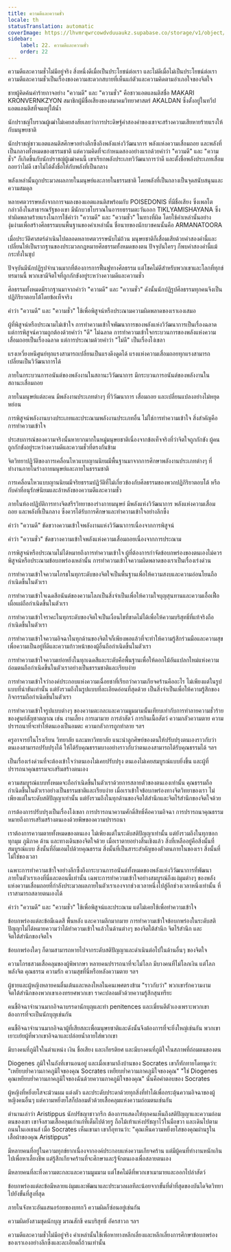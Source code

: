 ```yaml
---
title: ความดีและความชั่ว
locale: th
statusTranslation: automatic
coverImage: https://lhvmrqwrcowdvduuaukz.supabase.co/storage/v1/object/public/strapi-uploads/small_cover-educacion-fundamental.webp-2d51a7828a2b1309555be27f7e2a61a0.webp
sidebar:
    label: 22. ความดีและความชั่ว
    order: 22
---
```

ความดีและความชั่วไม่มีอยู่จริง สิ่งหนึ่งดีเมื่อเป็นประโยชน์ต่อเรา และไม่ดีเมื่อไม่เป็นประโยชน์ต่อเรา ความดีและความชั่วเป็นเรื่องของความสะดวกสบายที่เห็นแก่ตัวและความคิดตามอำเภอใจของจิตใจ

ชายผู้คิดค้นคำร้ายกาจอย่าง "ความดี" และ "ความชั่ว" คือชาวแอตแลนติสชื่อ MAKARI KRONVERNKZYON สมาชิกผู้มีชื่อเสียงของสมาคมวิทยาศาสตร์ AKALDAN ซึ่งตั้งอยู่ในทวีปแอตแลนติสที่จมอยู่ใต้น้ำ

นักปราชญ์โบราณผู้เฒ่าไม่เคยสงสัยเลยว่าการประดิษฐ์คำสองคำของเขาจะสร้างความเสียหายร้ายแรงให้กับมนุษยชาติ

นักปราชญ์ชาวแอตแลนติสศึกษาอย่างลึกซึ้งถึงพลังแห่งวิวัฒนาการ พลังแห่งความเสื่อมถอย และพลังที่เป็นกลางทั้งหมดของธรรมชาติ แต่ความคิดที่จะกำหนดสองอย่างแรกด้วยคำว่า "ความดี" และ "ความชั่ว" ก็เกิดขึ้นกับนักปราชญ์ผู้เฒ่าคนนี้ เขาเรียกพลังประเภทวิวัฒนาการว่าดี และตั้งชื่อพลังประเภทเสื่อมถอยว่าไม่ดี เขาไม่ได้ตั้งชื่อให้กับพลังที่เป็นกลาง

พลังเหล่านั้นถูกประมวลผลภายในมนุษย์และภายในธรรมชาติ โดยพลังที่เป็นกลางเป็นจุดสนับสนุนและความสมดุล

หลายศตวรรษหลังจากการจมลงของแอตแลนติสพร้อมกับ POISEDONIS ที่มีชื่อเสียง ซึ่งเพลโตกล่าวถึงในสาธารณรัฐของเขา มีนักบวชโบราณในอารยธรรมตะวันออก TIKLYAMISHAYANA ซึ่งทำผิดพลาดร้ายแรงในการใช้คำว่า "ความดี" และ "ความชั่ว" ในทางที่ผิด โดยใช้คำเหล่านั้นอย่างงุ่มง่ามเพื่อสร้างศีลธรรมบนพื้นฐานของคำเหล่านั้น ชื่อนายของนักบวชคนนั้นคือ ARMANATOORA

เมื่อประวัติศาสตร์ดำเนินไปตลอดหลายศตวรรษนับไม่ถ้วน มนุษยชาติก็เสื่อมเสียด้วยคำสองคำนี้และเปลี่ยนให้เป็นรากฐานของประมวลกฎหมายศีลธรรมทั้งหมดของตน ปัจจุบันใครๆ ก็พบคำสองคำนี้แม้กระทั่งในซุป

ปัจจุบันมีนักปฏิรูปจำนวนมากที่ต้องการการฟื้นฟูทางศีลธรรม แต่โชคไม่ดีสำหรับพวกเขาและโลกที่ทุกข์ทรมานนี้ พวกเขามีจิตใจที่ถูกกักขังอยู่ระหว่างความดีและความชั่ว

ศีลธรรมทั้งหมดมีรากฐานมาจากคำว่า "ความดี" และ "ความชั่ว" ดังนั้นนักปฏิรูปศีลธรรมทุกคนจึงเป็นปฏิกิริยาตอบโต้โดยข้อเท็จจริง

คำว่า "ความดี" และ "ความชั่ว" ใช้เพื่อพิสูจน์หรือประณามความผิดพลาดของเราเองเสมอ

ผู้ที่พิสูจน์หรือประณามไม่เข้าใจ การทำความเข้าใจพัฒนาการของพลังแห่งวิวัฒนาการเป็นเรื่องฉลาด แต่การพิสูจน์ความถูกต้องด้วยคำว่า "ดี" ไม่ฉลาด การทำความเข้าใจกระบวนการของพลังแห่งความเสื่อมถอยเป็นเรื่องฉลาด แต่การประณามด้วยคำว่า "ไม่ดี" เป็นเรื่องโง่เขลา

แรงเหวี่ยงหนีศูนย์ทุกแรงสามารถเปลี่ยนเป็นแรงดึงดูดได้ แรงแห่งความเสื่อมถอยทุกแรงสามารถเปลี่ยนเป็นวิวัฒนาการได้

ภายในกระบวนการอนันต์ของพลังงานในสถานะวิวัฒนาการ มีกระบวนการอนันต์ของพลังงานในสถานะเสื่อมถอย

ภายในมนุษย์แต่ละคน มีพลังงานประเภทต่างๆ ที่วิวัฒนาการ เสื่อมถอย และเปลี่ยนแปลงอย่างไม่หยุดหย่อน

การพิสูจน์พลังงานบางประเภทและประณามพลังงานประเภทอื่น ไม่ใช่การทำความเข้าใจ สิ่งสำคัญคือการทำความเข้าใจ

ประสบการณ์ของความจริงนั้นหายากมากในหมู่มนุษยชาติเนื่องจากข้อเท็จจริงที่ว่าจิตใจถูกกักขัง ผู้คนถูกกักขังอยู่ระหว่างความดีและความชั่วที่ตรงกันข้าม

จิตวิทยาปฏิวัติของการเคลื่อนไหวแบบญานนิยมมีพื้นฐานมาจากการศึกษาพลังงานประเภทต่างๆ ที่ทำงานภายในร่างกายมนุษย์และภายในธรรมชาติ

การเคลื่อนไหวแบบญานนิยมมีจริยธรรมปฏิวัติที่ไม่เกี่ยวข้องกับศีลธรรมของพวกปฏิกิริยาตอบโต้ หรือกับคำที่อนุรักษ์นิยมและล้าหลังของความดีและความชั่ว

ภายในห้องปฏิบัติการทางจิตสรีรวิทยาของร่างกายมนุษย์ มีพลังแห่งวิวัฒนาการ พลังแห่งความเสื่อมถอย และพลังที่เป็นกลาง ซึ่งควรได้รับการศึกษาและทำความเข้าใจอย่างลึกซึ้ง

คำว่า "ความดี" ขัดขวางความเข้าใจพลังงานแห่งวิวัฒนาการเนื่องจากการพิสูจน์

คำว่า "ความชั่ว" ขัดขวางความเข้าใจพลังแห่งความเสื่อมถอยเนื่องจากการประณาม

การพิสูจน์หรือประณามไม่ได้หมายถึงการทำความเข้าใจ ผู้ที่ต้องการกำจัดข้อบกพร่องของตนเองไม่ควรพิสูจน์หรือประณามข้อบกพร่องเหล่านั้น การทำความเข้าใจความผิดพลาดของเราเป็นเรื่องเร่งด่วน

การทำความเข้าใจความโกรธในทุกระดับของจิตใจเป็นพื้นฐานเพื่อให้ความสงบและความอ่อนโยนถือกำเนิดขึ้นในตัวเรา

การทำความเข้าใจเฉดสีอนันต์ของความโลภเป็นสิ่งจำเป็นเพื่อให้ความใจบุญสุนทานและความเอื้อเฟื้อเผื่อแผ่ถือกำเนิดขึ้นในตัวเรา

การทำความเข้าใจราคะในทุกระดับของจิตใจเป็นเงื่อนไขที่ขาดไม่ได้เพื่อให้ความบริสุทธิ์ที่แท้จริงถือกำเนิดขึ้นในตัวเรา

การทำความเข้าใจความอิจฉาในทุกด้านของจิตใจก็เพียงพอแล้วที่จะทำให้ความรู้สึกร่วมมือและความสุขเพื่อความเป็นอยู่ที่ดีและความก้าวหน้าของผู้อื่นถือกำเนิดขึ้นในตัวเรา

การทำความเข้าใจความเย่อหยิ่งในทุกเฉดสีและระดับคือพื้นฐานเพื่อให้ดอกไม้อันแปลกใหม่แห่งความถ่อมตนถือกำเนิดขึ้นในตัวเราอย่างเป็นธรรมชาติและเรียบง่าย

การทำความเข้าใจว่าองค์ประกอบแห่งความเฉื่อยชาที่เรียกว่าความเกียจคร้านคืออะไร ไม่เพียงแต่ในรูปแบบที่น่าขันเท่านั้น แต่ยังรวมถึงในรูปแบบที่ละเอียดอ่อนที่สุดด้วย เป็นสิ่งจำเป็นเพื่อให้ความรู้สึกของกิจกรรมถือกำเนิดขึ้นในตัวเรา

การทำความเข้าใจรูปแบบต่างๆ ของความตะกละและความมูมมามนั้นเทียบเท่ากับการทำลายความชั่วร้ายของศูนย์สัญชาตญาณ เช่น งานเลี้ยง การเมามาย การล่าสัตว์ การกินเนื้อสัตว์ ความกลัวความตาย ความปรารถนาที่จะทำให้ตนเองเป็นอมตะ ความกลัวการถูกทำลาย ฯลฯ

ครูอาจารย์ในโรงเรียน วิทยาลัย และมหาวิทยาลัย แนะนำลูกศิษย์ของตนให้ปรับปรุงตนเองราวกับว่าตนเองสามารถปรับปรุงได้ ให้ได้รับคุณธรรมบางอย่างราวกับว่าตนเองสามารถได้รับคุณธรรมได้ ฯลฯ

เป็นเรื่องเร่งด่วนที่จะต้องเข้าใจว่าตนเองไม่เคยปรับปรุง ตนเองไม่เคยสมบูรณ์แบบยิ่งขึ้น และผู้ที่ปรารถนาคุณธรรมจะเสริมสร้างตนเอง

ความสมบูรณ์แบบทั้งหมดจะถือกำเนิดขึ้นในตัวเราด้วยการสลายตัวของตนเองเท่านั้น คุณธรรมถือกำเนิดขึ้นในตัวเราอย่างเป็นธรรมชาติและเรียบง่าย เมื่อเราเข้าใจข้อบกพร่องทางจิตวิทยาของเรา ไม่เพียงแต่ในระดับสติปัญญาเท่านั้น แต่ยังรวมถึงในทุกด้านของจิตใต้สำนึกและจิตไร้สำนึกของจิตใจด้วย

การต้องการปรับปรุงเป็นเรื่องโง่เขลา การปรารถนาความศักดิ์สิทธิ์คือความอิจฉา การปรารถนาคุณธรรมหมายถึงการเสริมสร้างตนเองด้วยพิษของความปรารถนา

เราต้องการความตายทั้งหมดของตนเอง ไม่เพียงแต่ในระดับสติปัญญาเท่านั้น แต่ยังรวมถึงในทุกซอกทุกมุม ภูมิภาค ด้าน และทางเดินของจิตใจด้วย เมื่อเราตายอย่างสิ้นเชิงแล้ว สิ่งที่เหลืออยู่คือสิ่งนั้นที่สมบูรณ์แบบ สิ่งนั้นที่อิ่มเอมไปด้วยคุณธรรม สิ่งนั้นที่เป็นสาระสำคัญของตัวตนภายในของเรา สิ่งนั้นที่ไม่ใช่ของเวลา

เฉพาะการทำความเข้าใจอย่างลึกซึ้งถึงกระบวนการอนันต์ทั้งหมดของพลังแห่งวิวัฒนาการที่พัฒนาภายในตัวเราเองที่นี่และตอนนี้เท่านั้น เฉพาะการทำความเข้าใจอย่างสมบูรณ์ถึงแง่มุมต่างๆ ของพลังแห่งความเสื่อมถอยที่กำลังประมวลผลภายในตัวเราเองจากช่วงเวลาหนึ่งไปสู่อีกช่วงเวลาหนึ่งเท่านั้น ที่เราสามารถสลายตนเองได้

คำว่า "ความดี" และ "ความชั่ว" ใช้เพื่อพิสูจน์และประณาม แต่ไม่เคยใช้เพื่อทำความเข้าใจ

ข้อบกพร่องแต่ละข้อมีเฉดสี พื้นหลัง และความลึกมากมาย การทำความเข้าใจข้อบกพร่องในระดับสติปัญญาไม่ได้หมายความว่าได้ทำความเข้าใจแล้วในด้านต่างๆ ของจิตใต้สำนึก จิตไร้สำนึก และจิตใต้สำนึกของจิตใจ

ข้อบกพร่องใดๆ ก็ตามสามารถหายไปจากระดับสติปัญญาและดำเนินต่อไปในด้านอื่นๆ ของจิตใจ

ความโกรธสวมเสื้อคลุมของผู้พิพากษา หลายคนปรารถนาที่จะไม่โลภ มีบางคนที่ไม่โลภเงิน แต่โลภพลังจิต คุณธรรม ความรัก ความสุขที่นี่หรือหลังความตาย ฯลฯ

ผู้ชายและผู้หญิงหลายคนตื่นเต้นและหลงใหลในคนเพศตรงข้าม "ราวกับว่า" พวกเขารักความงาม จิตใต้สำนึกของพวกเขาเองทรยศพวกเขา ราคะปลอมตัวด้วยความรู้สึกสุนทรียะ

คนขี้อิจฉาจำนวนมากอิจฉาบรรดานักบุญและทำ penitences และเฆี่ยนตีตัวเองเพราะพวกเขาต้องการที่จะเป็นนักบุญเช่นกัน

คนขี้อิจฉาจำนวนมากอิจฉาผู้ที่เสียสละเพื่อมนุษยชาติและดังนั้นจึงต้องการที่จะยิ่งใหญ่เช่นกัน พวกเขาเยาะเย้ยผู้ที่พวกเขาอิจฉาและปล่อยน้ำลายใส่พวกเขา

มีบางคนที่ภูมิใจในตำแหน่ง เงิน ชื่อเสียง และเกียรติยศ และมีบางคนที่ภูมิใจในสภาพที่ถ่อมตนของตน

Diogenes ภูมิใจในถังที่เขานอนอยู่ และเมื่อเขามาถึงบ้านของ Socrates เขาก็ทักทายโดยพูดว่า: "เหยียบย่ำความภาคภูมิใจของคุณ Socrates เหยียบย่ำความภาคภูมิใจของคุณ" "ใช่ Diogenes คุณเหยียบย่ำความภาคภูมิใจของฉันด้วยความภาคภูมิใจของคุณ" นั่นคือคำตอบของ Socrates

ผู้หญิงที่หยิ่งยโสจะม้วนผม แต่งตัว และประดับประดาด้วยทุกสิ่งที่ทำได้เพื่อกระตุ้นความอิจฉาของผู้หญิงคนอื่นๆ แต่ความหยิ่งยโสก็ปลอมตัวด้วยเสื้อคลุมแห่งความถ่อมตนเช่นกัน

ตำนานเล่าว่า Aristippus นักปรัชญาชาวกรีก ต้องการแสดงให้ทุกคนเห็นถึงสติปัญญาและความถ่อมตนของเขา เขาจึงสวมเสื้อคลุมเก่าแก่ที่เต็มไปด้วยรู ถือไม้เท้าแห่งปรัชญาไว้ในมือขวา และเดินไปตามถนนในเอเธนส์ เมื่อ Socrates เห็นเขามา เขาก็อุทานว่า: "คุณเห็นความหยิ่งยโสของคุณผ่านรูในเสื้อผ้าของคุณ Aristippus"

มีหลายคนที่อยู่ในความทุกข์ยากเนื่องจากองค์ประกอบแห่งความเกียจคร้าน แต่มีผู้คนที่ทำงานหนักเกินไปเพื่อหาเลี้ยงชีพ แต่รู้สึกเกียจคร้านที่จะศึกษาและรู้จักตนเองเพื่อสลายตนเอง

มีหลายคนที่ละทิ้งความตะกละและความมูมมาม แต่โชคไม่ดีที่พวกเขาเมามายและออกไปล่าสัตว์

ข้อบกพร่องแต่ละข้อมีหลายแง่มุมและพัฒนาและประมวลผลทีละน้อยจากขั้นที่ต่ำที่สุดของบันไดจิตวิทยาไปยังขั้นที่สูงที่สุด

ภายในจังหวะอันแสนอร่อยของบทกวี ความผิดก็ซ่อนอยู่เช่นกัน

ความผิดยังสวมชุดนักบุญ มรณสักขี คนบริสุทธิ์ อัครสาวก ฯลฯ

ความดีและความชั่วไม่มีอยู่จริง คำเหล่านั้นใช้เพื่อหาทางหลีกเลี่ยงและหลีกเลี่ยงการศึกษาข้อบกพร่องของเราเองอย่างลึกซึ้งและละเอียดถี่ถ้วนเท่านั้น

